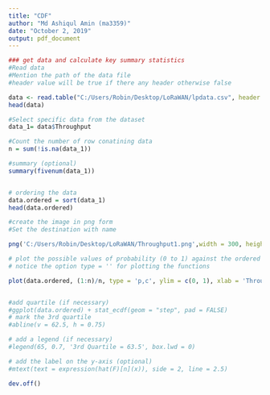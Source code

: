 ```yaml
---
title: "CDF"
author: "Md Ashiqul Amin (ma3359)"
date: "October 2, 2019"
output: pdf_document
---
```


```r


### get data and calculate key summary statistics
#Read data
#Mention the path of the data file
#header value will be true if there any header otherwise false

data <- read.table("C:/Users/Robin/Desktop/LoRaWAN/lpdata.csv", header = TRUE, sep = ",")
head(data)

#Select specific data from the dataset
data_1= data$Throughput

#Count the number of row conatining data
n = sum(!is.na(data_1))

#summary (optional)
summary(fivenum(data_1))


# ordering the data
data.ordered = sort(data_1)
head(data.ordered)

#create the image in png form
#Set the destination with name

png('C:/Users/Robin/Desktop/LoRaWAN/Throughput1.png',width = 300, height = 300, units = "px", bg = "white")

# plot the possible values of probability (0 to 1) against the ordered data 
# notice the option type = '' for plotting the functions

plot(data.ordered, (1:n)/n, type = 'p,c', ylim = c(0, 1), xlab = 'Throughput', ylab = 'CDF', main = 'Empirical Cumluative Distribution')


#add quartile (if necessary)
#ggplot(data.ordered) + stat_ecdf(geom = "step", pad = FALSE)
# mark the 3rd quartile
#abline(v = 62.5, h = 0.75)

# add a legend (if necessary)
#legend(65, 0.7, '3rd Quartile = 63.5', box.lwd = 0)

# add the label on the y-axis (optional)
#mtext(text = expression(hat(F)[n](x)), side = 2, line = 2.5)

dev.off()


```


